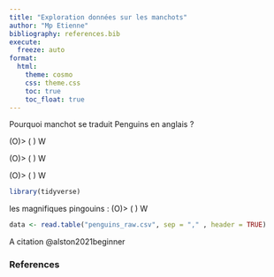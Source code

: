 ```yaml
---
title: "Exploration données sur les manchots"
author: "Mp Etienne" 
bibliography: references.bib
execute: 
  freeze: auto
format:
  html:
    theme: cosmo
    css: theme.css
    toc: true
    toc_float: true
---
```





Pourquoi manchot se traduit Penguins en anglais ?



(O)>
( )
 W

(O)>
( )
 W


(O)>
( )
 W


```r
library(tidyverse)
```
les magnifiques pingouins :
(O)>
( )
 W

```r
data <- read.table("penguins_raw.csv", sep = "," , header = TRUE)
```



A citation @alston2021beginner



### References

::: {#refs}
:::

